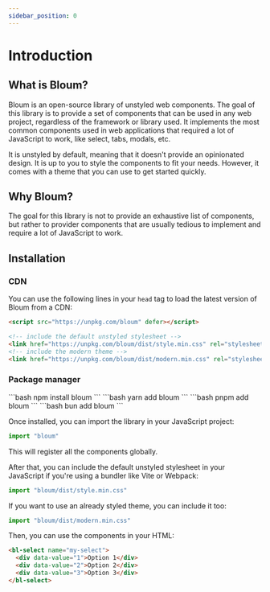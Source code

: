 ```yaml
---
sidebar_position: 0
---
```


# Introduction

## What is Bloum?

Bloum is an open-source library of unstyled web components. The goal of this library is to provide a set of components that can be used in any web project, regardless of the framework or library used.
It implements the most common components used in web applications that required a lot of JavaScript to work, like select, tabs, modals, etc.

It is unstyled by default, meaning that it doesn't provide an opinionated design. It is up to you to style the components to fit your needs. However, it comes with a theme that you can use to get started quickly.

## Why Bloum?

The goal for this library is not to provide an exhaustive list of components, but rather to provider components that are usually tedious to implement and require a lot of JavaScript to work.

## Installation

### CDN

You can use the following lines in your `head` tag to load the latest version of Bloum from a CDN:

```html
<script src="https://unpkg.com/bloum" defer></script>

<!-- include the default unstyled stylesheet -->
<link href="https://unpkg.com/bloum/dist/style.min.css" rel="stylesheet">
<!-- include the modern theme -->
<link href="https://unpkg.com/bloum/dist/modern.min.css" rel="stylesheet">
```

### Package manager



<Tabs>
  <TabItem value="npm" label="NPM" default>
    ```bash
    npm install bloum
    ```
  </TabItem>
  <TabItem value="yarn" label="Yarn">
    ```bash
    yarn add bloum
    ```
  </TabItem>
  <TabItem value="pnpm" label="PNPM">
    ```bash
    pnpm add bloum
    ```
  </TabItem>
  <TabItem value="bun" label="Bun">
    ```bash
    bun add bloum
    ```
  </TabItem>
</Tabs>

Once installed, you can import the library in your JavaScript project:

```js
import "bloum"
```

This will register all the components globally.

After that, you can include the default unstyled stylesheet in your JavaScript if you're using a bundler like Vite or Webpack:

```js
import "bloum/dist/style.min.css"
```

If you want to use an already styled theme, you can include it too:

```js
import "bloum/dist/modern.min.css"
```

Then, you can use the components in your HTML:

```html
<bl-select name="my-select">
  <div data-value="1">Option 1</div>
  <div data-value="2">Option 2</div>
  <div data-value="3">Option 3</div>
</bl-select>
```

